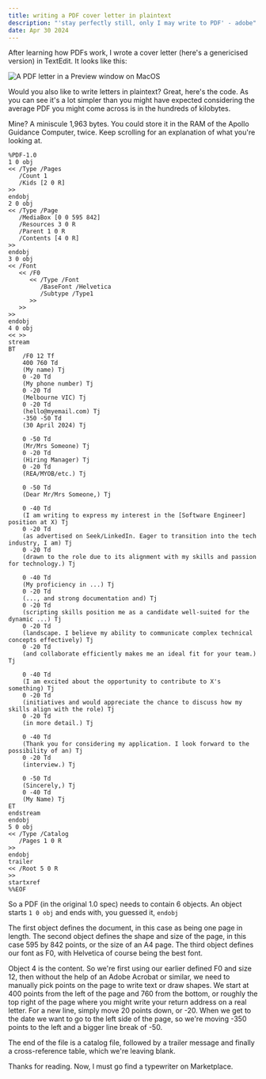 ```yaml
---
title: writing a PDF cover letter in plaintext
description: "'stay perfectly still, only I may write to PDF' - adobe"
date: Apr 30 2024
---
```


After learning how PDFs work, I wrote a cover letter (here's a genericised version) in TextEdit. It looks like this:

![A PDF letter in a Preview window on MacOS](/pdf.png)

Would you also like to write letters in plaintext? Great, here's the code. As you can see it's a lot simpler than you might have expected considering the average PDF you might come across is in the hundreds of kilobytes.

Mine? A miniscule 1,963 bytes. You could store it in the RAM of the Apollo Guidance Computer, twice. Keep scrolling for an explanation of what you're looking at.

```
%PDF-1.0
1 0 obj
<< /Type /Pages
   /Count 1
   /Kids [2 0 R]
>>
endobj
2 0 obj
<< /Type /Page
   /MediaBox [0 0 595 842]
   /Resources 3 0 R
   /Parent 1 0 R
   /Contents [4 0 R]
>>
endobj
3 0 obj
<< /Font
   << /F0
      << /Type /Font
         /BaseFont /Helvetica
         /Subtype /Type1
      >>
   >>
>>
endobj
4 0 obj 
<< >>
stream
BT
    /F0 12 Tf
    400 760 Td
    (My name) Tj
    0 -20 Td
    (My phone number) Tj
    0 -20 Td
    (Melbourne VIC) Tj
    0 -20 Td
    (hello@myemail.com) Tj
    -350 -50 Td
    (30 April 2024) Tj

    0 -50 Td
    (Mr/Mrs Someone) Tj
    0 -20 Td
    (Hiring Manager) Tj
    0 -20 Td
    (REA/MYOB/etc.) Tj

    0 -50 Td
    (Dear Mr/Mrs Someone,) Tj

    0 -40 Td
    (I am writing to express my interest in the [Software Engineer] position at X) Tj
    0 -20 Td
    (as advertised on Seek/LinkedIn. Eager to transition into the tech industry, I am) Tj
    0 -20 Td
    (drawn to the role due to its alignment with my skills and passion for technology.) Tj

    0 -40 Td
    (My proficiency in ...) Tj
    0 -20 Td
    (..., and strong documentation and) Tj
    0 -20 Td
    (scripting skills position me as a candidate well-suited for the dynamic ...) Tj
    0 -20 Td
    (landscape. I believe my ability to communicate complex technical concepts effectively) Tj
    0 -20 Td
    (and collaborate efficiently makes me an ideal fit for your team.) Tj

    0 -40 Td
    (I am excited about the opportunity to contribute to X's something) Tj
    0 -20 Td
    (initiatives and would appreciate the chance to discuss how my skills align with the role) Tj
    0 -20 Td
    (in more detail.) Tj

    0 -40 Td
    (Thank you for considering my application. I look forward to the possibility of an) Tj
    0 -20 Td
    (interview.) Tj

    0 -50 Td
    (Sincerely,) Tj
    0 -40 Td
    (My Name) Tj
ET
endstream
endobj
5 0 obj
<< /Type /Catalog
   /Pages 1 0 R
>>
endobj
trailer
<< /Root 5 0 R
>>
startxref
%%EOF
```

So a PDF (in the original 1.0 spec) needs to contain 6 objects.  An object starts `1 0 obj` and ends with, you guessed it, `endobj`

The first object defines the document, in this case as being one page in length. The second object defines the shape and size of the page, in this case 595 by 842 points, or the size of an A4 page. The third object defines our font as F0, with Helvetica of course being the best font.

Object 4 is the content. So we're first using our earlier defined F0 and size 12, then without the help of an Adobe Acrobat or similar, we need to manually pick points on the page to write text or draw shapes. We start at 400 points from the left of the page and 760 from the bottom, or roughly the top right of the page where you might write your return address on a real letter. For a new line, simply move 20 points down, or -20. When we get to the date we want to go to the left side of the page, so we're moving -350 points to the left and a bigger line break of -50.

The end of the file is a catalog file, followed by a trailer message and finally a cross-reference table, which we're leaving blank.

Thanks for reading. Now, I must go find a typewriter on Marketplace.